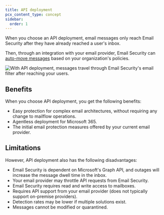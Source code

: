 ```yaml
---
title: API deployment
pcx_content_type: concept
sidebar:
  order: 1
---
```


When you choose an API deployment, email messages only reach Email Security after they have already reached a user's inbox.

Then, through an integration with your email provider, Email Security can [auto-move messages](/cloudflare-one/email-security/auto-moves/) based on your organization's policies.

![With API deployment, messages travel through Email Security's email filter after reaching your users.](~/assets/images/email-security/deployment/api-setup/e-sec-api-deployment-diagram.png)

## Benefits

When you choose API deployment, you get the following benefits:

- Easy protection for complex email architectures, without requiring any change to mailflow operations.
- Agentless deployment for Microsoft 365.
- The initial email protection measures offered by your current email provider.

## Limitations

However, API deployment also has the following disadvantages:

- Email Security is dependent on Microsoft's Graph API, and outages will increase the message dwell time in the inbox.
- Your email provider may throttle API requests from Email Security.
- Email Security requires read and write access to mailboxes.
- Requires API support from your email provider (does not typically support on-premise providers).
- Detection rates may be lower if multiple solutions exist.
- Messages cannot be modified or quarantined.